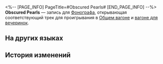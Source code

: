 <%-- [PAGE_INFO]
PageTitle=#Obscured Pearls#
[END_PAGE_INFO] --%>
{{Предмет Инфобокс
|id          = 210220
|Изображение = Предмет Obscured Pearls.png
|Тип         = Запись
|Инвентарь   = Ценные предметы
|Редкость    = 3
|Эффект      = 
|Описание    = Запись, которую можно воспроизвести на фонографе экспресса. Это может быть случайное приобретение или подарок от кого-то другого. Когда играет музыка, всплывают самые разные воспоминания: улыбки, встречи, прикосновения и волнение битвы. Может быть, поэтому, даже несмотря на стремительный прогресс общества, люди всё ещё собирают записи.<br />Текущая запись содержит трек Obscured Pearls.
}}
{{Описание|''Под водной гладью сокрыты тайны, куда не вернутся сотни павших. Так жемчуг превращается в слёзы, так плачут тысячи скорбящих душ.''}}
'''Obscured Pearls''' — запись для [[Фонограф]]а, открывающая соответствующий трек для проигрывания в [[Общий вагон|Общем вагоне]] и [[Вагон для вечеринок|вагоне для вечеринок]].

==На других языках==
{{На других языках
|en   = "Obscured Pearls"
|zhs  = 《海若隐珠》
|zht  = 〈海若隱珠〉
|ja   = 『海若、珠を隠す』
|ko   = ≪진주를 품은 바다≫
|es   = Las perlas escondidas del mar
|fr   = «&nbsp;Obscured Pearls&nbsp;»
|ru   = Obscured Pearls
|th   = Obscured Pearls
|vi   = "Ngọc Trong Biển"
|de   = „Obskure Perlen“
|id   = "Obscured Pearls"
|pt   = "Obscured Pearls"
}}

==История изменений==
{{История изменений|3.5}}